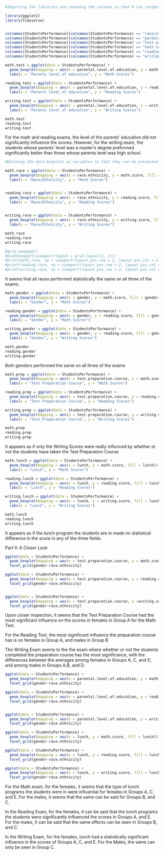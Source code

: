 
```{r}
#Importing the libraries and renaming the columns so that R can recognize them

library(ggplot2)
library(tidyverse)


colnames(StudentsPerformance)[colnames(StudentsPerformance) == "race/ethnicity"] <- "race.ethnicity"
colnames(StudentsPerformance)[colnames(StudentsPerformance) == "parental level of education"] <- "parental.level.of.education"
colnames(StudentsPerformance)[colnames(StudentsPerformance) == "test preparation course"] <- "test.preparation.course"
colnames(StudentsPerformance)[colnames(StudentsPerformance) == "math score"] <- "math.score"
colnames(StudentsPerformance)[colnames(StudentsPerformance) == "reading score"] <- "reading.score"
colnames(StudentsPerformance)[colnames(StudentsPerformance) == "writing score"] <- "writing.score"
```

```{r}
math.test = ggplot(data = StudentsPerformance) +
  geom_boxplot(mapping = aes(x = parental.level.of.education, y = math.score, fill = parental.level.of.education)) +
  labs(x = "Parents level of education", y = "Math Scores")

reading.test = ggplot(data = StudentsPerformance) +
  geom_boxplot(mapping = aes(x = parental.level.of.education, y = reading.score, fill = parental.level.of.education)) +
  labs(x = "Parents level of education", y = "Reading Scores")

writing.test = ggplot(data = StudentsPerformance) +
  geom_boxplot(mapping = aes(x = parental.level.of.education, y = writing.score, fill = parental.level.of.education)) +
  labs(x = "Parents level of education", y = "Writing Scores")

math.test
reading.test
writing.test
```
For the math and reading exams, the level of the parents' education did not significantly influence the scores. However, for the writing exam, the students whose parents' level was a master's degree preformed significantly better than those whose parents level was high school.


```{r}
#Defining the data boxplots as variables so that they can be presented on the same 

math.race = ggplot(data = StudentsPerformance) + 
  geom_boxplot(mapping = aes(x = race.ethnicity, y = math.score, fill = race.ethnicity)) +
  labs(x = "Race/Ethnicity", y = "Math Scores")


reading.race = ggplot(data = StudentsPerformance) + 
  geom_boxplot(mapping = aes(x = race.ethnicity, y = reading.score, fill = race.ethnicity)) +
  labs(x = "Race/Ethnicity", y = "Reading Scores")
  

writing.race = ggplot(data = StudentsPerformance) +
  geom_boxplot(mapping = aes(x = race.ethnicity, y = writing.score, fill = race.ethnicity)) +
  labs(x = "Race/Ethnicity", y = "Writing Scores")

math.race
reading.race
writing.race

#grid.newpage() 
#pushViewport(viewport(layout = grid.layout(2, 2)))
#print(math.race, vp = viewport(layout.pos.row = 1, layout.pos.col = 1:2))
#print(reading.race, vp = viewport(layout.pos.row = 2, layout.pos.col = 1))
#print(writing.race, vp = viewport(layout.pos.row = 2, layout.pos.col = 2, #width=0.3, height=0.3, x=0.8, y=0.8))
```
It seems that all races performed statistically the same on all three of the exams.


```{r}
math.gender = ggplot(data = StudentsPerformance) +
  geom_boxplot(mapping = aes(x = gender, y = math.score, fill = gender)) +
  labs(x = "Gender", y = "Math Scores")

reading.gender = ggplot(data = StudentsPerformance) +
  geom_boxplot(mapping = aes(x = gender, y = reading.score, fill = gender)) +
  labs(x = "Gender", y = "Math Scores")

writing.gender = ggplot(data = StudentsPerformance) +
  geom_boxplot(mapping = aes(x = gender, y = reading.score, fill = gender)) +
  labs(x = "Gender", y = "Writing Scores")

math.gender
reading.gender
writing.gender
```
Both genders performed the same on all three of the exams

```{r}
math.prep = ggplot(data = StudentsPerformance) +
  geom_boxplot(mapping = aes(x = test.preparation.course, y = math.score, fill = test.preparation.course)) +
  labs(x = "Test Preparation Course", y = "Math Scores")

reading.prep = ggplot(data = StudentsPerformance) +
  geom_boxplot(mapping = aes(x = test.preparation.course, y = reading.score, fill = test.preparation.course)) +
  labs(x = "Test Preparation Course", y = "Reading Scores")

writing.prep = ggplot(data = StudentsPerformance) +
  geom_boxplot(mapping = aes(x = test.preparation.course, y = writing.score, fill = test.preparation.course)) +
  labs(x = "Test Preparation Course", y = "Writing Scores")

math.prep
reading.prep
writing.prep
```
It appears as if only the Writing Scores were really influnced by whether or not the students have taken the Test Preparation Course



```{r}
math.lunch = ggplot(data = StudentsPerformance) +
  geom_boxplot(mapping = aes(x = lunch, y = math.score, fill = lunch)) +
  labs(x = "Lunch", y = "Math Scores")

reading.lunch = ggplot(data = StudentsPerformance) +
  geom_boxplot(mapping = aes(x = lunch, y = reading.score, fill = lunch)) +
  labs(x = "Lunch", y = "Reading Scores")

writing.lunch = ggplot(data = StudentsPerformance) +
  geom_boxplot(mapping = aes(x = lunch, y = writing.score, fill = lunch)) +
  labs(x = "Lunch", y = "Writing Scores")

math.lunch
reading.lunch
writing.lunch
```
It appears as if the lunch program the students are in made no statistical difference in the score in any of the three fields. 


Part II: A Closer Look


```{r}
ggplot(data = StudentsPerformance) + 
  geom_boxplot(mapping = aes(x = test.preparation.course, y = math.score,fill=test.preparation.course))  +
  facet_grid(gender~race.ethnicity)

ggplot(data = StudentsPerformance) + 
  geom_boxplot(mapping = aes(x = test.preparation.course, y = reading.score,fill=test.preparation.course))  +
  facet_grid(gender~race.ethnicity)


ggplot(data = StudentsPerformance) + 
  geom_boxplot(mapping = aes(x = test.preparation.course, y =writing.score,fill=test.preparation.course))  +
  facet_grid(gender~race.ethnicity)


```
Upon closer inspection, it seems that the Test Preparation Course had the most significant influence on the scores in females in Group A for the Math Test.

For the Reading Test, the most significant influence the preparation course has is on females in Group A, and males in Group B

The Writing Exam seems to the the exam where whether or not the students completed the preparation course has the most significance, with the differences between the averages among females in Groups A, C, and E; and among males in Groups A,B, and D. 

```{r}
ggplot(data = StudentsPerformance) + 
  geom_boxplot(mapping = aes(x = parental.level.of.education, y = math.score,fill=parental.level.of.education))  +
  facet_grid(gender~race.ethnicity)

ggplot(data = StudentsPerformance) + 
  geom_boxplot(mapping = aes(x = parental.level.of.education, y = reading.score,fill=parental.level.of.education))  +
  facet_grid(gender~race.ethnicity)


ggplot(data = StudentsPerformance) + 
  geom_boxplot(mapping = aes(x = parental.level.of.education, y = writing.score,fill=parental.level.of.education))  +
  facet_grid(gender~race.ethnicity)
```




```{r}
ggplot(data = StudentsPerformance) +
  geom_boxplot(mapping = aes(x = lunch, y = math.score, fill = lunch)) +
  facet_grid(gender~race.ethnicity)

ggplot(data = StudentsPerformance) +
  geom_boxplot(mapping = aes(x = lunch, y = reading.score, fill = lunch)) +
  facet_grid(gender~race.ethnicity)

ggplot(data = StudentsPerformance) +
  geom_boxplot(mapping = aes(x = lunch, y = writing.score, fill = lunch)) +
  facet_grid(gender~race.ethnicity)

```
For the Math exam, for the females, it seems that the type of lunch programs the students were in were influential for females in Groups A, C, and E. For the males, it seems that the same can be said for Groups B, and C.

In the Reading Exam, for the females, it can be said that the lunch programs the students were significantly influenced the scores in Groups A, and E. For the males, it can be said that the same effects can be seen in Groups B, and C.

In the Writing Exam, for the females, lunch had a statistically significant influence in the scores of Groups A, C, and E. For the Males, the same can only be seen in Group C.